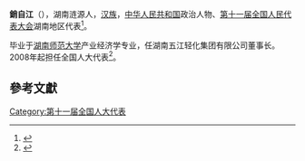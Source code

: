 '''銷自江'''（{{bd|1950年||}}），湖南涟源人，[[汉族|汉族]]，[[中华人民共和国|中华人民共和国]]政治人物、[[第十一届全国人民代表大会|第十一届全国人民代表大会]]湖南地区代表<ref>{{cite web|author=新华网|title=第十一届全国人大代表|url=http://news.xinhuanet.com/ziliao/2008-03/03/content_7708230.htm?node=36628|publisher=新华网|accessdate=2014-01-07}}</ref>。

毕业于[[湖南师范大学|湖南师范大学]]产业经济学专业，任湖南五江轻化集团有限公司董事长。2008年起担任全国人大代表<ref>{{cite news|title=全国人大代表信息-肖自江|url= http://210.82.31.1:8084/delegate/viewDelegate.action?dbid=111720|accessdate=2013-04-05|newspaper=全国人大网|archive-url=https://web.archive.org/web/20140514081153/http://www.npc.gov.cn/delegate/viewDelegate.action?dbid=111720|archive-date=2014-05-14|dead-url=yes}}</ref>。

==參考文獻==
{{reflist}}
[[Category:第十一届全国人大代表|Category:第十一届全国人大代表]]